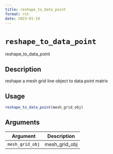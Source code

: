 ```yaml
--- 
title: reshape_to_data_point 
format: rst 
date: 2023-01-19 
--- 
```

# `reshape_to_data_point`

reshape_to_data_point


## Description

reshape a mesh grid line object to data point matrix


## Usage

```r
reshape_to_data_point(mesh_grid_obj)
```


## Arguments

Argument      |Description
------------- |----------------
`mesh_grid_obj`     |     mesh_grid_obj


